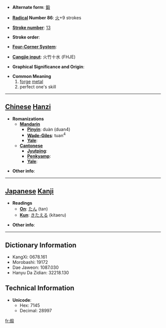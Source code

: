 * '''Alternate form''': [[鍛]]

* '''[[Wiktionary:Chinese radical index| Radical]] Number 86''': [[Wiktionary:Chinese radical index 火|火]]+9 strokes

* '''[[Wiktionary:Chinese total strokes index|Stroke number]]''': [[Wiktionary:Chinese total strokes index 13|13]]

* '''Stroke order''': 

* '''[[Wiktionary:Chinese four corner index|Four-Corner System]]''': 

* '''[[Wiktionary:Chinese Cangjie index|Cangjie input]]''': 火竹十水 (FHJE)

* '''Graphical Significance and Origin''': 

* '''Common Meaning'''
*# [[forge]] [[metal]]
*# perfect one's skill


----

== [[Chinese]] [[Hanzi]] ==

* '''Romanizations'''
** '''[[Mandarin]]'''
*** '''[[Pinyin]]''': duàn (duan4)
*** '''[[Wade-Giles]]''': tuan<sup>4</sup>
*** '''[[Yale]]''': 
** '''[[Cantonese]]'''
*** '''[[Jyutping]]''':
*** '''[[Penkyamp]]''': 
*** '''[[Yale]]''': 

* '''Other info''': 

----

== [[Japanese]] [[Kanji]] ==

* '''Readings'''
** '''[[On]]''': [[たん]] (tan)
** '''[[Kun]]''': [[きたえる]] (kitaeru)

* '''Other info''':  

----

== Dictionary Information ==

* KangXi: 0678.161
* Morobashi: 19172
* Dae Jaweon: 1087.030
* Hanyu Da Zidian: 32218.130

== Technical Information ==

* '''Unicode''':
** Hex: 7145
** Decimal: 28997

[[fr:煅]]